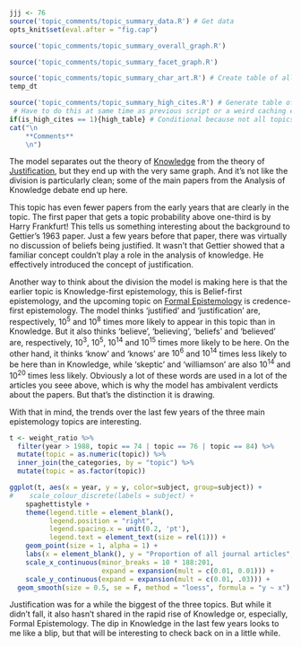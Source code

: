 ```r
jjj <- 76
source('topic_comments/topic_summary_data.R') # Get data
opts_knit$set(eval.after = "fig.cap")
```

```r
source('topic_comments/topic_summary_overall_graph.R')
```

```r
source('topic_comments/topic_summary_facet_graph.R')
```

```r
source('topic_comments/topic_summary_char_art.R') # Create table of all articles in topic
temp_dt
```

```r
source('topic_comments/topic_summary_high_cites.R') # Generate table of highly cited articles. 
 # Have to do this at same time as previous script or a weird caching error occurs.
if(is_high_cites == 1){high_table} # Conditional because not all topics have high cites
cat("\n
	**Comments**
	\n")
```

The model separates out the theory of [Knowledge](#topic74) from the theory of [Justification](#topic76), but they end up with the very same graph. And it's not like the division is particularly clean; some of the main papers from the Analysis of Knowledge debate end up here. 

This topic has even fewer papers from the early years that are clearly in the topic. The first paper that gets a topic probability above one-third is by Harry Frankfurt! This tells us something interesting about the background to Gettier's 1963 paper. Just a few years before that paper, there was virtually no discussion of beliefs being justified. It wasn't that Gettier showed that a familiar concept couldn't play a role in the analysis of knowledge. He effectively introduced the concept of justification.

Another way to think about the division the model is making here is that the earlier topic is Knowledge-first epistemology, this is Belief-first epistemology, and the upcoming topic on [Formal Epistemology](#topic84) is credence-first epistemology. The model thinks 'justified' and 'justification' are, respectively, $10^5$ and $10^8$ times more likely to appear in this topic than in Knowledge. But it also thinks 'believe', 'believing', 'beliefs' and 'believed' are, respectively, $10^3$, $10^5$, $10^{14}$ and $10^{15}$ times more likely to be here. On the other hand, it thinks 'know' and 'knows' are $10^6$ and $10^{14}$ times less likely to be here than in Knowledge, while 'skeptic' and 'williamson' are also $10^{14}$ and $10^{20}$ times less likely. Obviously a lot of these words are used in a lot of the articles you seee above, which is why the model has ambivalent verdicts about the papers. But that's the distinction it is drawing. 

With that in mind, the trends over the last few years of the three main epistemology topics are interesting.

```r
t <- weight_ratio %>%
  filter(year > 1988, topic == 74 | topic == 76 | topic == 84) %>%
  mutate(topic = as.numeric(topic)) %>%
  inner_join(the_categories, by = "topic") %>%
  mutate(topic = as.factor(topic))

ggplot(t, aes(x = year, y = y, color=subject, group=subject)) + 
#    scale_colour_discrete(labels = subject) + 
    spaghettistyle +
    theme(legend.title = element_blank(), 
          legend.position = "right",
          legend.spacing.x = unit(0.2, 'pt'),
          legend.text = element_text(size = rel(1))) +
    geom_point(size = 1, alpha = 1) +
    labs(x = element_blank(), y = "Proportion of all journal articles", title = "Epistemology Topics") +
    scale_x_continuous(minor_breaks = 10 * 188:201,
                       expand = expansion(mult = c(0.01, 0.01))) +
    scale_y_continuous(expand = expansion(mult = c(0.01, .03))) +
  geom_smooth(size = 0.5, se = F, method = "loess", formula = "y ~ x")

```

Justification was for a while the biggest of the three topics. But while it didn't fall, it also hasn't shared in the rapid rise of Knowledge or, especially, Formal Epistemology. The dip in Knowledge in the last few years looks to me like a blip, but that will be interesting to check back on in a little while.